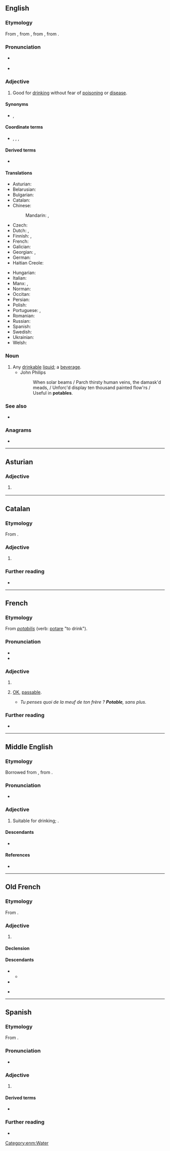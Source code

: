==English==

===Etymology===
From {{inh|en|enm|potable}}, from {{der|en|fro|potable}}, from {{der|en|la|pōtābilis}}, from {{m|la|pōtō||I drink}}.

===Pronunciation===
* {{a|UK}} {{IPA|/ˈpəʊ.tə.b(ə)l/|/ˈpɒt.ə.b(ə)l/|lang=en}}
* {{a|US}} {{IPA|/ˈpoʊ.tə.b(ə)l/|/ˈpɑt.ə.b(ə)l/|lang=en}}
<!-- *{{audio|en-us-potable.ogg|Audio (US)}} The audio is incorrectly pronounced -->

===Adjective===
{{en-adj}}

# Good for [[drink]]ing without fear of [[poison]]ing or [[disease]].

====Synonyms====
* {{sense|good for drinking}} {{l|en|drinkable}}, {{l|en|drinkworthy}}

====Coordinate terms====
* {{l|en|edible}}, {{l|en|eatable}}, {{l|en|eatworthy}}, {{l|en|comestible}}

====Derived terms====
* {{l|en|potable gold}}

====Translations====
{{trans-top|good for drinking}}
* Asturian: {{t|ast|potable}}
* Belarusian: {{t|be|пі́тны}}
* Bulgarian: {{t|bg|питеен}}
* Catalan: {{t|ca|potable}}
* Chinese:
*: Mandarin: {{t+|cmn|飲用|alt=可飲用的|tr=kě yǐnyòng de}}, {{t+|cmn|饮用|alt=可饮用的|tr=kě yǐnyòng de}}
* Czech: {{t+|cs|pitný}}
* Dutch: {{t+|nl|drinkbaar}}, {{t+|nl|drinkbare}}
* Finnish: {{t|fi|juomakelpoinen}}, {{t+|fi|juotava}}
* French: {{t+|fr|potable}}
* Galician: {{t+|gl|potable}}
* Georgian: {{t+|ka|სასმელი}}, {{t|ka|სასმელად ვარგისი}}
* German: {{t|de|trinkbar}}
* Haitian Creole: {{t|ht|potab}}
{{trans-mid}}
* Hungarian: {{t+|hu|iható}}
* Italian: {{t+|it|potabile}}
* Manx: {{t|gv|iuoil}}, {{t|gv|yn-iu}}
* Norman: {{t|nrf|potabl'ye}} {{qualifier|Jersey}}
* Occitan: {{t|oc|potable}}
* Persian: {{t+|fa|آشامیدنی|tr=âšâmidani}}
* Polish: {{t+|pl|pitny}}
* Portuguese: {{t+|pt|potável}}, {{t+|pt|bebível}}
* Romanian: {{t+|ro|potabil}}
* Russian: {{t+|ru|питьево́й}}
* Spanish: {{t+|es|potable}}
* Swedish: {{t+|sv|drickbar}}
* Ukrainian: {{t|uk|питни́й}}
* Welsh: {{t|cy|yfadwy}}
{{trans-bottom}}

===Noun===
{{en-noun}}

# Any [[drinkable]] [[liquid]]; a [[beverage]].
#* John Philips
#*: When solar beams / Parch thirsty human veins, the damask'd meads, / Unforc'd display ten thousand painted flow'rs / Useful in '''potables'''.

===See also===
* {{l|en|pottable}}

===Anagrams===
* {{anagrams|en|a=abelopt|optable}}

----

==Asturian==

===Adjective===
{{ast-adj-mf}}

# {{l|en|potable}} {{gloss|good for drinking}}

----

==Catalan==

===Etymology===
From {{der|ca|la|pōtābilis}}.

===Adjective===
{{ca-adj|mf}}

# {{l|en|potable}}

===Further reading===
* {{R:IEC2}}

----

==French==

===Etymology===
From {{etyl|LL.|fr}} ''[[potabilis]]'' (verb: [[potare]] "to drink").

===Pronunciation===
* {{fr-IPA}}
* {{audio|Fr-potable.ogg|audio|lang=fr}}

===Adjective===
{{fr-adj}}

# {{l|en|potable}}
# {{lb|fr|colloquial}} [[OK]], [[passable]].
#* ''Tu penses quoi de la meuf de ton frère ? '''Potable''', sans plus.''

===Further reading===
* {{R:TLFi}}

----

==Middle English==

===Etymology===
Borrowed from {{bor|enm|fro|potable}}, from {{der|enm|la|pōtābilis}}.

===Pronunciation===
* {{IPA|lang=enm|/pɔˈtaːbəl/|/pɔːˈtaːbəl/}}

===Adjective===
{{enm-adj}} {{tlb|enm|rare|Late ME}}

# Suitable for drinking; {{l|en|potable}}.

====Descendants====
* {{desc|en|potable}}

====References====
* {{R:MED Online|entry=pō̆tāble (adj.)  |id=MED34166 |accessdate=2018-08-22}}

[[Category:enm:Water]]

----

==Old French==

===Etymology===
From {{der|fro|la|pōtābilis}}.

===Adjective===
{{fro-adj|mf}}

# {{l|en|potable}}

====Declension====
{{fro-decl-adj-mf}}

====Descendants====
{{top3}}
* {{desc|enm|potable|bor=1}}
** {{desc|en|potable}}
* {{desc|fr|potable}}
* {{desc|nrf|potabl'ye}} {{q|Jersey}}
{{bottom}}

----

==Spanish==

===Etymology===
From {{der|es|la|pōtābilis}}.

===Pronunciation===
* {{es-IPA}}

===Adjective===
{{es-adj}}

# {{l|en|potable}}

====Derived terms====
* {{l|es|agua potable}}

===Further reading===
* {{R:DRAE 2001}}